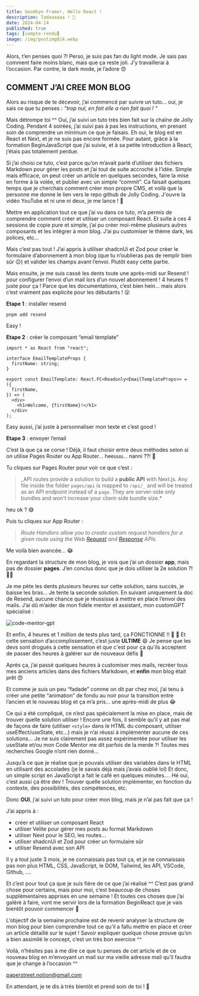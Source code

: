 ```yaml
---
title: Goodbye Framer, Hello React !
description: Tadaaaaaa ! 🤩
date: 2024-04-14
published: true
tags: [compte-rendu]
image: /img/postimg014.webp
---
```


Alors, t’en penses quoi ?! Perso, je suis pas fan du light mode. Je sais pas comment faire moins blanc, mais que ça reste joli. J’y travaillerai à l’occasion. Par contre, le dark mode, je l’adore 😍

## COMMENT J’AI CREE MON BLOG

Alors au risque de te décevoir, j’ai commencé par suivre un tuto… oui, je sais ce que tu penses : _“trop nul, en fait elle a rien fait quoi ! “_

Mais détrompe toi ^^ Oui, j’ai suivi un tuto très bien fait sur la chaîne de Jolly Coding. Pendant 4 soirées, j’ai suivi pas à pas les instructions, en prenant soin de comprendre un minimum ce que je faisais. Eh oui, le blog est en React et Next, et je ne suis pas encore formée. Pour autant, grâce à la formation BeginJavaScript que j’ai suivie, et à sa petite introduction à React, j’étais pas totalement perdue.

Si j’ai choisi ce tuto, c’est parce qu’on m’avait parlé d’utiliser des fichiers Markdown pour gérer les posts et j’ai tout de suite accroché à l’idée. Simple mais efficace, on peut créer un article en quelques secondes, faire la mise en forme à la volée, et publier avec un simple “commit”. Ca faisait quelques temps que je cherchais comment créer mon propre CMS, et voilà que la personne me donne le lien vers le repo github de Jolly Coding. J'ouvre la vidéo YouTube et ni une ni deux, je me lance ! 🚀

Mettre en application tout ce que j’ai vu dans ce tuto, m’a permis de comprendre comment créer et utiliser un composant React. Et suite à ces 4 sessions de copie pure et simple, j’ai pu créer moi-même plusieurs autres composants et les intégrer à mon blog. J’ai pu customiser le thème dark, les polices, etc…

Mais c’est pas tout ! J’ai appris à utiliser shadcnUi et Zod pour créer le formulaire d’abonnement à mon blog (que tu n’oublieras pas de remplir bien sûr 😉) et valider les champs avant l’envoi. Plutôt easy cette partie.

Mais ensuite, je me suis cassé les dents toute une après-midi sur Resend ! pour configurer l’envoi d’un mail lors d’un nouvel abonnement ! 4 heures !! juste pour ça ! Parce que les documentations, c’est bien hein… mais alors c’est vraiment pas explicite pour les débutants ! 😲

**Etape 1** : installer resend

```tsx
pnpm add resend

```

Easy !

**Etape 2** : créer le composant “email template”

```tsx
import * as React from "react";

interface EmailTemplateProps {
  firstName: string;
}

export const EmailTemplate: React.FC<Readonly<EmailTemplateProps>> = ({
  firstName,
}) => (
  <div>
    <h1>Welcome, {firstName}!</h1>
  </div>
);
```

Easy aussi, j’ai juste à personnaliser mon texte et c’est good !

**Etape 3** : envoyer l’email

C’est là que ça se corse ! Déjà, il faut choisir entre deux méthodes selon si on utilise Pages Router ou App Router… heeuuu… nanni ??! 🤔

Tu cliques sur Pages Router pour voir ce que c’est :

> _API routes provide a solution to build a **public API** with Next.js.
> Any file inside the folder `pages/api` is mapped to `/api/_` and will be treated as an API endpoint instead of a `page`. They are server-side only bundles and won't increase your client-side bundle size.\*

heu ok ? 😅

Puis tu cliques sur App Router :

> _Route Handlers allow you to create custom request handlers for a given route using the Web [Request](https://developer.mozilla.org/docs/Web/API/Request) and [Response](https://developer.mozilla.org/docs/Web/API/Response) APIs._

Me voilà bien avancée… 😂

En regardant la structure de mon blog, je vois que j’ai un dossier **app**, mais pas de dossier **pages**. J’en conclus donc que je dois utiliser la 2e solution ?! 🤷‍♀️

Je me pète les dents plusieurs heures sur cette solution, sans succès, je baisse les bras… Je tente la seconde solution. En suivant uniquement la doc de Resend, aucune chance que je réussisse à mettre en place l’envoi des mails. J’ai dû m’aider de mon fidèle mentor et assistant, mon customGPT spécialisé :

![code-mentor-gpt](../img/code-mentor.webp)

Et enfin, 4 heures et 1 million de tests plus tard, ça FONCTIONNE !! 🤯 🥳 Et cette sensation d’accomplissement, c’est juste **ULTIME** 😄 Je pense que les devs sont drogués à cette sensation et que c'est pour ça qu'ils acceptent de passer des heures à galérer sur de nouveaux défis 🤣

Après ça, j’ai passé quelques heures à customiser mes mails, recréer tous mes anciens articles dans des fichiers Markdown, et **enfin** mon blog était prêt 😍

Et comme je suis un peu “fadade” comme on dit par chez moi, j’ai tenu à créer une petite “animation” de fondu au noir pour la transition entre l’ancien et le nouveau blog et ça m’a pris… une après-midi de plus 😂

Ce qui a été compliqué, ce n’est pas spécialement la mise en place, mais de trouver quelle solution utiliser ! Encore une fois, il semble qu’il y ait pas mal de façons de faire (utiliser `<style>` dans le HTML du composant, utiliser useEffect/useState, etc…) mais je n’ai réussi à implémenter aucune de ces solutions… Je ne suis clairement pas assez expérimentée pour utiliser les useState et/ou mon Code Mentor me dit parfois de la merde ?! Toutes mes recherches Google n’ont rien donné…

Jusqu’à ce que je réalise que je pouvais utiliser des variables dans le HTML en utilisant des accolades (je le savais déjà mais j’avais oublié lol) Et donc, un simple script en JavaScript a fait le café en quelques minutes…. Hé oui, c’est aussi ça être dev ! Trouver quelle solution implémenter, en fonction du contexte, des possibilités, des compétences, etc.

Donc **OUI**, j’ai suivi un tuto pour créer mon blog, mais je n’ai pas fait que ça !

J’ai appris à :

- créer et utiliser un composant React
- utiliser Velite pour gérer mes posts au format Markdown
- utiliser Next pour le SEO, les routes…
- utiliser shadcnUi et Zod pour créer un formulaire sûr
- utiliser Resend avec son API

Il y a tout juste 3 mois, je ne connaissais pas tout ça, et je ne connaissais pas non plus HTML, CSS, JavaScript, le DOM, Tailwind, les API, VSCode, Github, ….

Et c’est pour tout ça que je suis fière de ce que j’ai réalisé ^^ C’est pas grand chose pour certains, mais pour moi, c’est beaucoup de choses supplémentaires apprises en une semaine ! Et toutes ces choses que j’ai galéré à faire, vont me servir lors de la formation BeginReact que je vais bientôt pouvoir commencer 🤩

L’objectif de la semaine prochaine est de revenir analyser la structure de mon blog pour bien comprendre tout ce qu’il a fallu mettre en place et créer un article détaillé sur le sujet ! Savoir expliquer quelque chose prouve qu’on a bien assimilé le concept, c’est un très bon exercice ^^

Voilà, n’hésites pas à me dire ce que tu penses de cet article et de ce nouveau blog en m’envoyant un mail sur ma vieille adresse mail qu’il faudra que je change à l’occasion ^^

paperstreet.notion@gmail.com

En attendant, je te dis à très bientôt et prend soin de toi ! 💫
